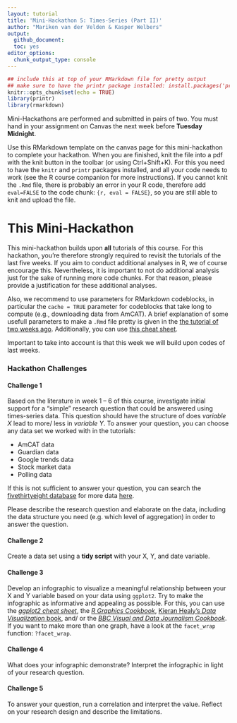 ```yaml
---
layout: tutorial
title: 'Mini-Hackathon 5: Times-Series (Part II)'
author: "Mariken van der Velden & Kasper Welbers"
output:
  github_document:
  toc: yes
editor_options: 
  chunk_output_type: console
---
```

  
```r
## include this at top of your RMarkdown file for pretty output
## make sure to have the printr package installed: install.packages('printr')
knitr::opts_chunk$set(echo = TRUE)
library(printr)
library(rmarkdown)
```

Mini-Hackathons are performed and submitted in pairs of two. 
You must hand in your assignment on Canvas the next week before **Tuesday Midnight**.

Use this RMarkdown template on the canvas page for this mini-hackathon to complete your hackathon.
When you are finished, knit the file into a pdf with the knit button in the toolbar (or using Ctrl+Shift+K).
For this you need to have the `knitr` and `printr` packages installed, and all your code needs to work (see the R course companion for more instructions).
If you cannot knit the `.Rmd` file, there is probably an error in your R code, therefore add `eval=FALSE` to the code chunk: `{r, eval = FALSE}`, so you are still able to knit and upload the file.

# This Mini-Hackathon
This mini-hackathon builds upon **all** tutorials of this course.
For this hackathon, you're therefore strongly required to revisit the tutorials of the last five weeks.
If you aim to conduct additional analyses in R, we of course encourage this.
Nevertheless, it is important to not do additional analysis just for the sake of running more code chunks. 
For that reason, please provide a justification for these additional analyses.

Also, we recommend to use parameters for RMarkdown codeblocks, in particular the `cache = TRUE` parameter for codeblocks that take long to compute (e.g., downloading data from AmCAT). 
A brief explanation of some usefull parameters to make a `.Rmd` file pretty is given in the [the tutorial of two weeks ago](https://github.com/MarikenvdVelden/Replication-Hackathons/blob/main/Intro-to-rmd-and-data-retrieval.md).
Additionally, you can use [this cheat sheet](https://rstudio.com/wp-content/uploads/2015/02/rmarkdown-cheatsheet.pdf).

Important to take into account is that this week we will build upon codes of last weeks. 

### Hackathon Challenges

#### Challenge 1
Based on the literature in week 1 -- 6 of this course, investigate initial support for a "simple" research question that could be answered using times-series data. 
This question should have the structure of does _variable X_ lead to more/ less in _variable Y_.
To answer your question, you can choose any data set we worked with in the tutorials:

- AmCAT data
- Guardian data
- Google trends data
- Stock market data
- Polling data

If this is not sufficient to answer your question, you can search the [fivethirtyeight database](https://data.fivethirtyeight.com/) for more data [here](https://github.com/fivethirtyeight/data).

Please describe the research question and elaborate on the data, including the data structure you need (e.g. which  level of aggregation) in order to answer the question.

#### Challenge 2
Create a data set using a **tidy script** with your X, Y, and date variable.

#### Challenge 3
Develop an infographic to visualize a meaningful relationship between your X and Y variable based on your data using `ggplot2`.
Try to make the infographic as informative and appealing as possible.
For this, you can use the [_ggplot2 cheat sheet_](https://rstudio.com/wp-content/uploads/2015/03/ggplot2-cheatsheet.pdf), the [_R Graphics Cookbook_](http://www.cookbook-r.com/Graphs/), [Kieran Healy's _Data Visualization_ book](https://socviz.co/), and/ or the [_BBC Visual and Data Journalism Cookbook_](https://bbc.github.io/rcookbook/).
If you want to make more than one graph, have a look at the `facet_wrap` function: `?facet_wrap`.

#### Challenge 4
What does your infographic demonstrate? Interpret the infographic in light of your research question. 

#### Challenge 5
To answer your question, run a correlation and interpret the value.
Reflect on your research design and describe the limitations.



